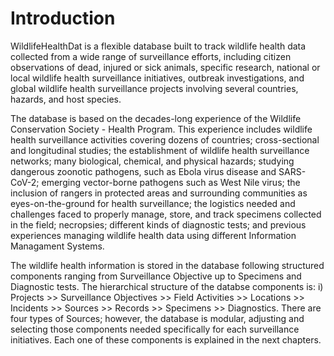 # Introduction {.unnumbered}

WildlifeHealthDat is a flexible database built to track wildlife health data collected from a wide range of surveillance efforts, including citizen observations of dead, injured or sick animals, specific research, national or local wildlife health surveillance initiatives, outbreak investigations, and global wildlife health surveillance projects involving several countries, hazards, and host species.

The database is based on the decades-long experience of the Wildlife Conservation Society - Health Program. This experience includes wildlife health surveillance activities covering dozens of countries; cross-sectional and longitudinal studies; the establishment of wildlife health surveillance networks; many biological, chemical, and physical hazards; studying dangerous zoonotic pathogens, such as Ebola virus disease and SARS-CoV-2; emerging vector-borne pathogens such as West Nile virus; the inclusion of rangers in protected areas and surrounding communities as eyes-on-the-ground for health surveillance; the logistics needed and challenges faced to properly manage, store, and track specimens collected in the field; necropsies; different kinds of diagnostic tests; and previous experiences managing wildlife health data using different Information Managament Systems.

The wildlife health information is stored in the database following structured components ranging from Surveillance Objective up to Specimens and Diagnostic tests. The hierarchical structure of the databse components is: i) Projects \>\> Surveillance Objectives \>\> Field Activities \>\> Locations \>\> Incidents \>\> Sources \>\> Records \>\> Specimens \>\> Diagnostics. There are four types of Sources; however, the database is modular, adjusting and selecting those components needed specifically for each surveillance initiatives. Each one of these components is explained in the next chapters.
